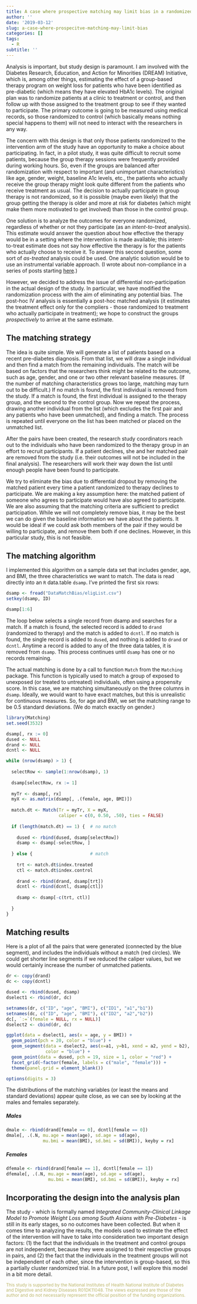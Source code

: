 ```yaml
---
title: A case where prospective matching may limit bias in a randomized trial
author: ''
date: '2019-03-12'
slug: a-case-where-prospecitve-matching-may-limit-bias
categories: []
tags:
  - R
subtitle: ''
---
```


Analysis is important, but study design is paramount. I am involved with the Diabetes Research, Education, and Action for Minorities (DREAM) Initiative, which is, among other things, estimating the effect of a group-based therapy program on weight loss for patients who have been identified as pre-diabetic (which means they have elevated HbA1c levels). The original plan was to randomize patients at a clinic to treatment or control, and then follow up with those assigned to the treatment group to see if they wanted to participate. The primary outcome is going to be measured using medical records, so those randomized to control (which basically means nothing special happens to them) will not need to interact with the researchers in any way.

The concern with this design is that only those patients randomized to the intervention arm of the study have an opportunity to make a choice about participating. In fact, in a pilot study, it was quite difficult to recruit some patients, because the group therapy sessions were frequently provided during working hours. So, even if the groups are balanced after randomization with respect to important (and unimportant characteristics) like age, gender, weight, baseline A1c levels, etc., the patients who actually receive the group therapy might look quite different from the patients who receive treatment as usual. The decision to actually participate in group therapy is not randomized, so it is possible (maybe even likely) that the group getting the therapy is older and more at risk for diabetes (which might make them more motivated to get involved) than those in the control group.

One solution is to analyze the outcomes for everyone randomized, regardless of whether or not they participate (as an *intent-to-treat* analysis). This estimate would answer the question about how effective the therapy would be in a setting where the intervention is made available; this intent-to-treat estimate does not say how effective the therapy is for the patients who actually choose to receive it. To answer this second question, some sort of *as-treated* analysis could be used. One analytic solution would be to use an instrumental variable approach. (I wrote about non-compliance in a series of posts starting [here](https://www.rdatagen.net/post/cace-explored/).) 

However, we decided to address the issue of differential non-participation in the actual design of the study. In particular, we have modified the randomization process with the aim of eliminating any potential bias. The post-hoc IV analysis is essentially a post-hoc matched analysis (it estimates the treatment effect only for the compliers - those randomized to treatment who actually participate in treatment); we hope to construct the groups *prospectively* to arrive at the same estimate.

## The matching strategy

The idea is quite simple. We will generate a list of patients based on a recent pre-diabetes diagnosis. From that list, we will draw a single individual and then find a match from the remaining individuals. The match will be based on factors that the researchers think might be related to the outcome, such as age, gender, and one or two other relevant baseline measures. (If the number of matching characteristics grows too large, matching may turn out to be difficult.) If no match is found, the first individual is removed from the study. If a match is found, the first individual is assigned to the therapy group, and the second to the control group. Now we repeat the process, drawing another individual from the list (which excludes the first pair and any patients who have been unmatched), and finding a match. The process is repeated until everyone on the list has been matched or placed on the unmatched list.

After the pairs have been created, the research study coordinators reach out to the individuals who have been randomized to the therapy group in an effort to recruit participants. If a patient declines, she and her matched pair are removed from the study (i.e. their outcomes will not be included in the final analysis). The researchers will work their way down the list until enough people have been found to participate.

We try to eliminate the bias due to differential dropout by removing the matched patient every time a patient randomized to therapy declines to participate. We are making a key assumption here: the matched patient of someone who agrees to participate would have also agreed to participate. We are also assuming that the matching criteria are sufficient to predict participation. While we will not completely remove bias, it may be the best we can do given the baseline information we have about the patients. It would be ideal if we could ask both members of the pair if they would be willing to participate, and remove them both if one declines. However, in this particular study, this is not feasible.

## The matching algorithm

I implemented this algorithm on a sample data set that includes gender, age, and BMI, the three characteristics we want to match. The data is read directly into an `R` data.table `dsamp`. I've printed the first six rows:

```r
dsamp <- fread("DataMatchBias/eligList.csv")
setkey(dsamp, ID)

dsamp[1:6]
```

The loop below selects a single record from dsamp and searches for a match. If a match is found, the selected record is added to `drand` (randomized to therapy) and the match is added to `dcntl`. If no match is found, the single record is added to `dused`, and nothing is added to `drand` or `dcntl`. Anytime a record is added to any of the three data tables, it is removed from `dsamp`. This process continues until `dsamp` has one or no records remaining.

The actual matching is done by a call to function `Match` from the `Matching` package. This function is typically used to match a group of exposed to unexposed (or treated to untreated) individuals, often using a propensity score. In this case, we are matching simultaneously on the three columns in `dsamp`. Ideally, we would want to have exact matches, but this is unrealistic for continuous measures. So, for age and BMI, we set the matching range to be 0.5 standard deviations. (We do match exactly on gender.)

```r
library(Matching)
set.seed(3532)

dsamp[, rx := 0]
dused <- NULL
drand <- NULL
dcntl <- NULL

while (nrow(dsamp) > 1) {
  
  selectRow <- sample(1:nrow(dsamp), 1)
  
  dsamp[selectRow, rx := 1]
  
  myTr <- dsamp[, rx]
  myX <- as.matrix(dsamp[, .(female, age, BMI)])
  
  match.dt <- Match(Tr = myTr, X = myX, 
                    caliper = c(0, 0.50, .50), ties = FALSE)
  
  if (length(match.dt) == 1) {  # no match
    
    dused <- rbind(dused, dsamp[selectRow])
    dsamp <- dsamp[-selectRow, ]
    
  } else {                      # match
    
    trt <- match.dt$index.treated
    ctl <- match.dt$index.control
    
    drand <- rbind(drand, dsamp[trt])
    dcntl <- rbind(dcntl, dsamp[ctl])
    
    dsamp <- dsamp[-c(trt, ctl)]
    
  }
}
```

## Matching results

Here is a plot of all the pairs that were generated (connected by the blue segment), and includes the individuals without a match (red circles). We could get shorter line segments if we reduced the caliper values, but we would certainly increase the number of unmatched patients.

```r
dr <- copy(drand)
dc <- copy(dcntl)

dused <- rbind(dused, dsamp)
dselect1 <- rbind(dr, dc)

setnames(dr, c("ID", "age", "BMI"), c("ID1", "a1","b1"))
setnames(dc, c("ID", "age", "BMI"), c("ID2", "a2","b2"))
dc[, `:=`(female = NULL, rx = NULL)]
dselect2 <- cbind(dr, dc)

ggplot(data = dselect1, aes(x = age, y = BMI)) +
  geom_point(pch = 20, color = "blue") +
  geom_segment(data = dselect2, aes(x=a1, y=b1, xend = a2, yend = b2),
               color = "blue") +
  geom_point(data = dused, pch = 19, size = 1, color = "red") +
  facet_grid(~factor(female, labels = c("male", "female"))) +
  theme(panel.grid = element_blank())
```

```r
options(digits = 3)
```

The distributions of the matching variables (or least the means and standard deviations) appear quite close, as we can see by looking at the males and females separately.

##### Males

```r
dmale <- rbind(drand[female == 0], dcntl[female == 0])
dmale[, .(.N, mu.age = mean(age), sd.age = sd(age), 
              mu.bmi = mean(BMI), sd.bmi = sd(BMI)), keyby = rx]
```


##### Females

```r
dfemale <- rbind(drand[female == 1], dcntl[female == 1])
dfemale[, .(.N, mu.age = mean(age), sd.age = sd(age), 
                mu.bmi = mean(BMI), sd.bmi = sd(BMI)), keyby = rx]

```


## Incorporating the design into the analysis plan

The study - which is formally named *Integrated Community-Clinical Linkage Model to Promote Weight Loss among South Asians with Pre-Diabetes* - is still in its early stages, so no outcomes have been collected. But when it comes time to analyzing the results, the models used to estimate the effect of the intervention will have to take into consideration two important design factors: (1) the fact that the individuals in the treatment and control groups are not independent, because they were assigned to their respective groups in pairs, and (2) the fact that the individuals in the treatment groups will not be independent of each other, since the intervention is group-based, so this a partially cluster randomized trial. In a future post, I will explore this model in a bit more detail.

<p><small><font color="darkkhaki">This study is supported by the National Institutes of Health National Institute of Diabetes and Digestive and Kidney Diseases R01DK11048. The views expressed are those of the author and do not necessarily represent the official position of the funding organizations.</font></small></p>
